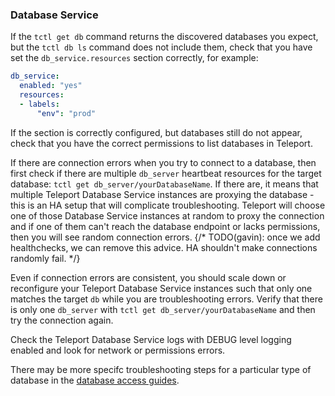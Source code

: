 ### Database Service

If the `tctl get db` command returns the discovered databases you expect, but
the `tctl db ls` command does not include them, check that you have set the 
`db_service.resources` section correctly, for example:

```yaml
db_service:
  enabled: "yes"
  resources:
  - labels:
      "env": "prod"
```

If the section is correctly configured, but databases still do not appear,
check that you have the correct permissions to list databases in Teleport.

If there are connection errors when you try to connect to a database, then
first check if there are multiple `db_server` heartbeat resources for the target
database: `tctl get db_server/yourDatabaseName`.
If there are, it means that multiple Teleport Database Service instances are
proxying the database - this is an HA setup that will complicate
troubleshooting.
Teleport will choose one of those Database Service instances at random to proxy
the connection and if one of them can't reach the database endpoint or lacks 
permissions, then you will see random connection errors.
{/* TODO(gavin): once we add healthchecks, we can remove this advice. HA shouldn't make connections randomly fail. */}

Even if connection errors are consistent, you should scale down or reconfigure
your Teleport Database Service instances such that only one matches the target `db`
while you are troubleshooting errors.
Verify that there is only one `db_server` with `tctl get db_server/yourDatabaseName`
and then try the connection again.

Check the Teleport Database Service logs with DEBUG level logging enabled and
look for network or permissions errors.

There may be more specifc troubleshooting steps for a particular type of
database in the
[database access guides](../../database-access/introduction.mdx#connect-your-database).
